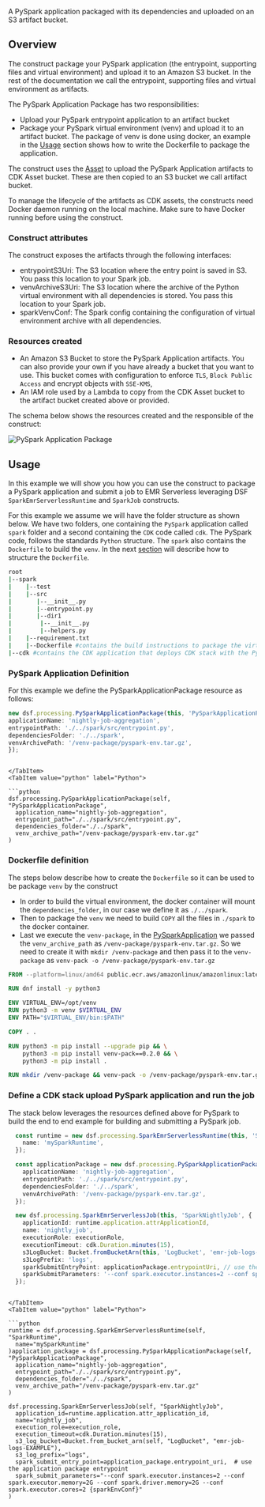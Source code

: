 [//]: # (This file is generated, do not modify directly, update the README.md in framework/src/processing)

A PySpark application packaged with its dependencies and uploaded on an S3 artifact bucket.

## Overview

The construct package your PySpark application (the entrypoint, supporting files and virtual environment)
and upload it to an Amazon S3 bucket. In the rest of the documentation we call the entrypoint,
supporting files and virtual environment as artifacts.

The PySpark Application Package has two responsibilities:

* Upload your PySpark entrypoint application to an artifact bucket
* Package your PySpark virtual environment (venv) and upload it to an artifact bucket. The package of venv is done using docker,
  an example in the [Usage](#usage) section shows how to write the Dockerfile to package the application.

The construct uses the [Asset](https://docs.aws.amazon.com/cdk/api/v2/docs/aws-cdk-lib.aws_s3_assets.Asset.html)
to upload the PySpark Application artifacts to CDK Asset bucket. These are then copied to an S3 bucket we call artifact bucket.

To manage the lifecycle of the artifacts as CDK assets, the constructs need Docker daemon running on the local machine.
Make sure to have Docker running before using the construct.

### Construct attributes

The construct exposes the artifacts through the following interfaces:

* entrypointS3Uri: The S3 location where the entry point is saved in S3. You pass this location to your Spark job.
* venvArchiveS3Uri: The S3 location where the archive of the Python virtual environment with all dependencies is stored. You pass this location to your Spark job.
* sparkVenvConf: The Spark config containing the configuration of virtual environment archive with all dependencies.

### Resources created
* An Amazon S3 Bucket to store the PySpark Application artifacts. You can also provide your own if you have already a bucket that you want to use. This bucket comes with configuration to enforce `TLS`, `Block Public Access` and encrypt objects with `SSE-KMS`,
* An IAM role used by a Lambda to copy from the CDK Asset bucket to the artifact bucket created above or provided.

The schema below shows the resources created and the responsible of the construct:

![PySpark Application Package](../../../../static/img/adsf-pyspark-application-package.png)

## Usage

In this example we will show you how you can use the construct to package a PySpark application
and submit a job to EMR Serverless leveraging DSF `SparkEmrServerlessRuntime` and `SparkJob` constructs.

For this example we assume we will have the folder structure as shown below. We have two folders, one containing
the `PySpark` application called `spark` folder and a second containing the `CDK` code called `cdk`.
The PySpark code, follows the standards `Python` structure. The `spark` also contains the `Dockerfile` to build the `venv`.
In the next [section](#dockerfile-definition) will describe how to structure the `Dockerfile`.

```bash
root
|--spark
|    |--test
|    |--src
|       |--__init__.py
|       |--entrypoint.py
|       |--dir1
|        |--__init__.py
|        |--helpers.py
|    |--requirement.txt
|    |--Dockerfile #contains the build instructions to package the virtual environment for PySpark
|--cdk #contains the CDK application that deploys CDK stack with the PySparkApplicationPackage
```
### PySpark Application Definition

For this example we define the PySparkApplicationPackage resource as follows:

<Tabs>
  <TabItem value="typescript" label="TypeScript" default>

  ```typescript
new dsf.processing.PySparkApplicationPackage(this, 'PySparkApplicationPackage', {
  applicationName: 'nightly-job-aggregation',
  entrypointPath: './../spark/src/entrypoint.py',
  dependenciesFolder: './../spark',
  venvArchivePath: '/venv-package/pyspark-env.tar.gz',
});
  ```
  
  ```mdx-code-block
  
  </TabItem>
  <TabItem value="python" label="Python">

  ```python
dsf.processing.PySparkApplicationPackage(self, "PySparkApplicationPackage",
    application_name="nightly-job-aggregation",
    entrypoint_path="./../spark/src/entrypoint.py",
    dependencies_folder="./../spark",
    venv_archive_path="/venv-package/pyspark-env.tar.gz"
)
  ```

  </TabItem>
</Tabs>

### Dockerfile definition

The steps below describe how to create the `Dockerfile` so it can be used to be package `venv` by the construct

* In order to build the virtual environment, the docker container will mount the `dependencies_folder`, in our case we define it as `./../spark`.
* Then to package the `venv` we need to build `COPY` all the files in `./spark` to the docker container.
* Last we execute the `venv-package`, in the [PySparkApplication](#pyspark-application-definition) we passed the `venv_archive_path` as `/venv-package/pyspark-env.tar.gz`.
  So we need to create it with `mkdir /venv-package` and then pass it to the `venv-package` as `venv-pack -o /venv-package/pyspark-env.tar.gz`

```Dockerfile
FROM --platform=linux/amd64 public.ecr.aws/amazonlinux/amazonlinux:latest AS base

RUN dnf install -y python3

ENV VIRTUAL_ENV=/opt/venv
RUN python3 -m venv $VIRTUAL_ENV
ENV PATH="$VIRTUAL_ENV/bin:$PATH"

COPY . .

RUN python3 -m pip install --upgrade pip && \
    python3 -m pip install venv-pack==0.2.0 && \
    python3 -m pip install .

RUN mkdir /venv-package && venv-pack -o /venv-package/pyspark-env.tar.gz && chmod ugo+r /venv-package/pyspark-env.tar.gz
```

### Define a CDK stack upload PySpark application and run the job

The stack below leverages the resources defined above for PySpark to build the end to end example for building and submitting a PySpark job.

<Tabs>
  <TabItem value="typescript" label="TypeScript" default>

  ```typescript
    const runtime = new dsf.processing.SparkEmrServerlessRuntime(this, 'SparkRuntime', {
      name: 'mySparkRuntime',
    });

    const applicationPackage = new dsf.processing.PySparkApplicationPackage(this, 'PySparkApplicationPackage', {
      applicationName: 'nightly-job-aggregation',
      entrypointPath: './../spark/src/entrypoint.py',
      dependenciesFolder: './../spark',
      venvArchivePath: '/venv-package/pyspark-env.tar.gz',
    });

    new dsf.processing.SparkEmrServerlessJob(this, 'SparkNightlyJob', {
      applicationId: runtime.application.attrApplicationId,
      name: 'nightly_job',
      executionRole: executionRole,
      executionTimeout: cdk.Duration.minutes(15),
      s3LogBucket: Bucket.fromBucketArn(this, 'LogBucket', 'emr-job-logs-EXAMPLE'),
      s3LogPrefix: 'logs',
      sparkSubmitEntryPoint: applicationPackage.entrypointUri, // use the application package entrypoint
      sparkSubmitParameters: '--conf spark.executor.instances=2 --conf spark.executor.memory=2G --conf spark.driver.memory=2G --conf spark.executor.cores=2 {sparkEnvConf}',
    });
  ```
  
  ```mdx-code-block
  
  </TabItem>
  <TabItem value="python" label="Python">

  ```python
runtime = dsf.processing.SparkEmrServerlessRuntime(self, "SparkRuntime",
    name="mySparkRuntime"
)application_package = dsf.processing.PySparkApplicationPackage(self, "PySparkApplicationPackage",
    application_name="nightly-job-aggregation",
    entrypoint_path="./../spark/src/entrypoint.py",
    dependencies_folder="./../spark",
    venv_archive_path="/venv-package/pyspark-env.tar.gz"
)

dsf.processing.SparkEmrServerlessJob(self, "SparkNightlyJob",
    application_id=runtime.application.attr_application_id,
    name="nightly_job",
    execution_role=execution_role,
    execution_timeout=cdk.Duration.minutes(15),
    s3_log_bucket=Bucket.from_bucket_arn(self, "LogBucket", "emr-job-logs-EXAMPLE"),
    s3_log_prefix="logs",
    spark_submit_entry_point=application_package.entrypoint_uri,  # use the application package entrypoint
    spark_submit_parameters="--conf spark.executor.instances=2 --conf spark.executor.memory=2G --conf spark.driver.memory=2G --conf spark.executor.cores=2 {sparkEnvConf}"
)
  ```

  </TabItem>
</Tabs>




